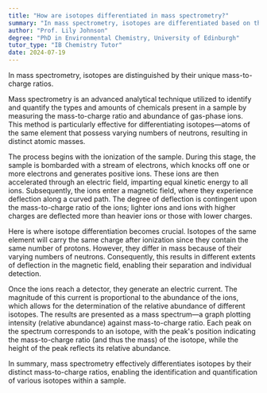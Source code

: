 ```yaml
---
title: "How are isotopes differentiated in mass spectrometry?"
summary: "In mass spectrometry, isotopes are differentiated based on their distinct mass-to-charge ratios."
author: "Prof. Lily Johnson"
degree: "PhD in Environmental Chemistry, University of Edinburgh"
tutor_type: "IB Chemistry Tutor"
date: 2024-07-19
---
```


In mass spectrometry, isotopes are distinguished by their unique mass-to-charge ratios.

Mass spectrometry is an advanced analytical technique utilized to identify and quantify the types and amounts of chemicals present in a sample by measuring the mass-to-charge ratio and abundance of gas-phase ions. This method is particularly effective for differentiating isotopes—atoms of the same element that possess varying numbers of neutrons, resulting in distinct atomic masses.

The process begins with the ionization of the sample. During this stage, the sample is bombarded with a stream of electrons, which knocks off one or more electrons and generates positive ions. These ions are then accelerated through an electric field, imparting equal kinetic energy to all ions. Subsequently, the ions enter a magnetic field, where they experience deflection along a curved path. The degree of deflection is contingent upon the mass-to-charge ratio of the ions; lighter ions and ions with higher charges are deflected more than heavier ions or those with lower charges.

Here is where isotope differentiation becomes crucial. Isotopes of the same element will carry the same charge after ionization since they contain the same number of protons. However, they differ in mass because of their varying numbers of neutrons. Consequently, this results in different extents of deflection in the magnetic field, enabling their separation and individual detection.

Once the ions reach a detector, they generate an electric current. The magnitude of this current is proportional to the abundance of the ions, which allows for the determination of the relative abundance of different isotopes. The results are presented as a mass spectrum—a graph plotting intensity (relative abundance) against mass-to-charge ratio. Each peak on the spectrum corresponds to an isotope, with the peak's position indicating the mass-to-charge ratio (and thus the mass) of the isotope, while the height of the peak reflects its relative abundance.

In summary, mass spectrometry effectively differentiates isotopes by their distinct mass-to-charge ratios, enabling the identification and quantification of various isotopes within a sample.
    